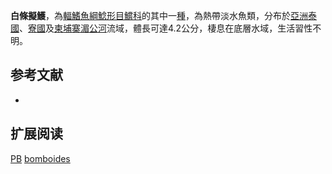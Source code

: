 {{Speciesbox
| name = 白條擬鱯
| image = 
| image_width = 250px
| image_caption = 
| status = DD
| status_system = IUCN3.1
| genus = Pseudomystus
| species = bomboides
| authority = [[Kottelat|Kottelat]], 2000
| synonyms = 
}}
'''白條擬鱯'''，為[[輻鰭魚綱|輻鰭魚綱]][[鯰形目|鯰形目]][[鱨科|鱨科]]的其中一[[種|種]]，為熱帶淡水魚類，分布於[[亞洲|亞洲]][[泰國|泰國]]、[[寮國|寮國]]及[[柬埔寨|柬埔寨]][[湄公河|湄公河]]流域，體長可達4.2公分，棲息在底層水域，生活習性不明。

==参考文献==
*{{FishBase_species|genus=Pseudomystus|species=bomboides|year=2015|month=4}}

== 扩展阅读 ==
{{refbegin}}
{{wikispecies-inline|Pseudomystus bomboides|白條擬鱯}}
{{refend}}
{{Taxonbar|from=Q6408549}}

[[Category:IUCN红色名录数据缺乏物种|PB]]
[[Category:擬鱯屬|bomboides]]